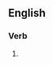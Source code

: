 ==English==

===Verb===
{{head|en|present participle}}

# {{present participle of|cess|lang=en|nocat=1}}